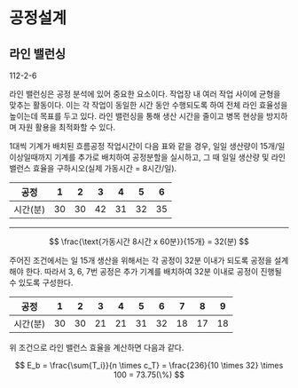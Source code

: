 # 공정설계 {#sec-process-design}

## 라인 밸런싱

::: {.callout-tip icon=false title="기출"}
112-2-6
:::

라인 밸런싱은 공정 분석에 있어 중요한 요소이다. 작업장 내 여러 작업 사이에 균형을 맞추는 활동이다. 이는 각 작업이 동일한 시간 동안 수행되도록 하여 전체 라인 효율성을 높이는데 목표를 두고 있다. 라인 밸런싱을 통해 생산 시간을 줄이고 병목 현상을 방지하며 자원 활용을 최적화할 수 있다.

:::{.callout-important icon=false title="라인 밸런스 계산"}

1대씩 기계가 배치된 흐름공정 작업시간이 다음 표와 같을 경우, 일일 생산량이 15개/일 이상일때까지 기계를 추가로 배치하여 공정분할을 실시하고, 그 때 일일 생산량 및 라인 밸런스 효율을 구하시오(실제 가동시간 = 8시간/일).

공정|1|2|3|4|5|6|7
-|-|-|-|-|-|-
시간(분)|30|30|42|31|32|35|36

----

$$
\frac{\text{가동시간 8시간 x 60분}}{15개} = 32(분)
$$

주어진 조건에서는 일 15개 생산을 위해서는 각 공정이 32분 이내가 되도록 공정을 설계해야 한다. 따라서 3, 6, 7번 공정은 추가 기계를 배치하여 32분 이내로 공정이 진행될 수 있도록 구성한다.

공정|1|2|3|4|5|6|7|8|9|10
-|-|-|-|-|-|-|-|-|-
시간(분)|30|30|21|21|31|32|18|17|18|18

위 조건으로 라인 밸런스 효율을 계산하면 다음과 같다.

$$
E_b = \frac{\sum{T_i}}{n \times c_T} = \frac{236}{10 \times 32} \times 100 = 73.75(\%)
$$

:::


